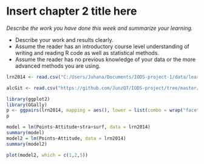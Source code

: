 # Insert chapter 2 title here

*Describe the work you have done this week and summarize your learning.*

- Describe your work and results clearly. 
- Assume the reader has an introductory course level understanding of writing and reading R code as well as statistical methods.
- Assume the reader has no previous knowledge of your data or the more advanced methods you are using.

```r
lrn2014 <- read.csv("C:/Users/Juhana/Documents/IODS-project-1/data/learning2014.csv", row.names = 1)

alcGit <- read.csv("https://github.com/JunzQ7/IODS-project/tree/master/data/alc.csv")
```

```r
library(ggplot2)
library(GGally)
p <- ggpairs(lrn2014, mapping = aes(), lower = list(combo = wrap("facethist", bins = 20)))
p
```
```r
model = lm(Points~Attitude+stra+surf, data = lrn2014)
summary(model)
model2 = lm(Points~Attitude, data = lrn2014)
summary(model2)
```

```r
plot(model2, which = c(1,2,5))
```

